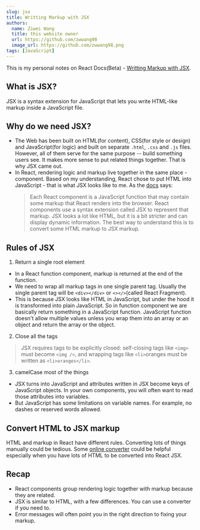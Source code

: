 ```yaml
---
slug: jsx
title: Writting Markup with JSX
authors:
  name: Ziwei Wang
  title: this website owner
  url: https://github.com/zwwang98
  image_url: https://github.com/zwwang98.png
tags: [JavaScript]
---
```



This is my personal notes on React Docs(Beta) - [Writting Markup with JSX](https://beta.reactjs.org/learn/writing-markup-with-jsx).

## What is JSX?
JSX is a syntax extension for JavaScript that lets you write HTML-like markup inside a JavaScript file.

## Why do we need JSX?
- The Web has been built on HTML(for content), CSS(for style or design) and JavaScript(for logic) and built on separate `.html`, `.css` and `.js` files. 
  However, all of them serve for the same purpose -- build something users see. 
  It makes more sense to put related things together. That is why JSX came out.
- In React, rendering logic and markup live together in the same place - component. 
  Based on my understanding, React chose to put HTML into JavaScript - that is what JSX looks like to me.
  As the [docs](https://beta.reactjs.org/learn/writing-markup-with-jsx) says:
  > Each React component is a JavaScript function that may contain some markup that React renders into the browser.
    React components use a syntax extension called JSX to represent that markup.
    JSX looks a lot like HTML, but it is a bit stricter and can display dynamic information.
    The best way to understand this is to convert some HTML markup to JSX markup.

## Rules of JSX
1. Return a single root element
  - In a React function component, markup is returned at the end of the function.
  - We need to wrap all markup tags in one single parent tag. Usually the single parent tag will be `<div></div>` or `<></>`(called React Fragment).
  - This is because JSX looks like HTML in JavaScript, but under the hood it is transformed into plain JavaScript. 
    So in function component we are basically return something in a JavaScript function.
    JavaScript function doesn't allow multiple values unless you wrap them into an array or an object and return the array or the object.
2. Close all the tags
  > JSX requires tags to be explicitly closed: self-closing tags like `<img>` must become `<img />`, and wrapping tags like `<li>`oranges must be written as `<li>oranges</li>`.
3. camelCase most of the things
  - JSX turns into JavaScript and attributes written in JSX become keys of JavaScript objects. In your own components, you will often want to read those attributes into variables.
  - But JavaScript has some limitations on variable names. For example, no dashes or reserved words allowed.

## Convert HTML to JSX markup
HTML and markup in React have different rules. Converting lots of things manually could be tedious.
Some [online converter](https://transform.tools/html-to-jsx) could be helpful especially when you have lots of HTML to be converted into React JSX.

## Recap
- React components group rendering logic together with markup because they are related.
- JSX is similar to HTML, with a few differences. You can use a converter if you need to.
- Error messages will often point you in the right direction to fixing your markup.




